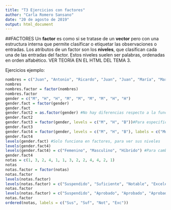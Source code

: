 ```yaml
---
title: "T3 Ejercicios con factores"
author: "Carla Romero Sansano"
date: "20 de agosto de 2019"
output: html_document
---
```

##FACTORES
Un $\boldsymbol{factor}$ es como si se tratase de un $\mathbf{vector}$ pero con una estructura interna que permite clasificar o etiquetar las observaciones o entradas. Los atributos de un factor son los $\mathbf{niveles}$, que clasifican cada una de las entradas del factor. Estos niveles suelen ser palabras, ordenadas en orden alfabético. VER TEORÍA EN EL HTML DEL TEMA 3.

Ejercicios ejemplo:
```r
nombres = c("Juan", "Antonio", "Ricardo", "Juan", "Juan", "María", "María")
nombres
nombres.factor = factor(nombres)
nombres.factor
gender = c("M", "H", "H", "M", "M", "M", "M", "H", "H")
gender.fact = factor(gender)
gender.fact
gender.fact2 = as.factor(gender) #No hay diferencias respecto a la función factor()
gender.fact2
gender.fact3 = factor(gender, levels = c("M", "H", "B"))#Para especificar los levels que queremos sí que utilizaríamos la función factor() y no la de as.factor(). Hemos especificado un tercer nivel de bisexo o hermafrodita, aparte del de hombre y mujer.
gender.fact3
gender.fact4 = factor(gender, levels = c("M", "H", "B"), labels = c("Mujer", "Hombre", "Hermafrodita")) #Para especificar los niveles se puede añadir el parámetro etiquetas (labels) y así saber qué significan cada uno de los niveles definidos. También te sustituye las entradas del vector por sus correspondientes etiquetas. 
gender.fact4
levels(gender.fact) #Solo funciona en factores, para ver sus niveles
levels(gender.fact4)
levels(gender.fact4) = c("Femenino", "Masculino", "Híbrido") #Para cambiar los niveles de un factor, utilizamos la consulta de los niveles (levels()) y les asignamos otros por ejemplo más técnicos, de género.
gender.fact4
notas = c(1, 3, 2, 4, 1, 1, 3, 2, 2, 4, 4, 2, 1)
notas
notas.factor = factor(notas)
notas.factor
levels(notas.factor)
levels(notas.factor) = c("Suspendido", "Suficiente", "Notable", "Excelente")
notas.factor
levels(notas.factor) = c("Suspendido", "Aprobado", "Aprobado", "Aprobado")
notas.factor
ordered(notas, labels = c("Sus", "Suf", "Not", "Exc"))

```

